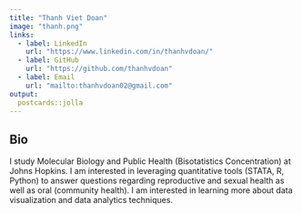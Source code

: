 ```yaml
---
title: "Thanh Viet Doan"
image: "thanh.png"
links:
  - label: LinkedIn
    url: "https://www.linkedin.com/in/thanhvdoan/"
  - label: GitHub
    url: "https://github.com/thanhvdoan"
  - label: Email
    url: "mailto:thanhvdoan02@gmail.com"
output:
  postcards::jolla
---
```

 
## Bio

I study Molecular Biology and Public Health (Bisotatistics Concentration) at Johns Hopkins. I am interested in leveraging quantitative tools (STATA, R, Python) to answer questions regarding reproductive and sexual health as well as oral (community health). I am interested in learning more about data visualization and data analytics techniques.
